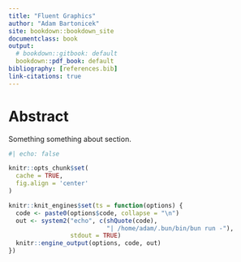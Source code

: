 ```yaml
---
title: "Fluent Graphics"
author: "Adam Bartonicek"
site: bookdown::bookdown_site
documentclass: book
output:
  # bookdown::gitbook: default
  bookdown::pdf_book: default
bibliography: [references.bib]
link-citations: true
---
```



# Abstract 

Something something about section.

```r
#| echo: false

knitr::opts_chunk$set(
  cache = TRUE,
  fig.align = 'center'
)

knitr::knit_engines$set(ts = function(options) {
  code <- paste0(options$code, collapse = "\n")
  out <- system2("echo", c(shQuote(code), 
                           "| /home/adam/.bun/bin/bun run -"), 
                 stdout = TRUE)
  knitr::engine_output(options, code, out)
})

```


